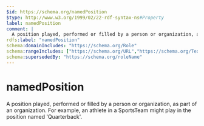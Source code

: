 ```yaml
---
$id: https://schema.org/namedPosition
$type: http://www.w3.org/1999/02/22-rdf-syntax-ns#Property
label: namedPosition
comment: |
  A position played, performed or filled by a person or organization, as part of an organization. For example, an athlete in a SportsTeam might play in the position named 'Quarterback'.
rdfs:label: "namedPosition"
schema:domainIncludes: "https://schema.org/Role"
schema:rangeIncludes: ["https://schema.org/URL","https://schema.org/Text"]
schema:supersededBy: "https://schema.org/roleName"
---
```


# namedPosition

A position played, performed or filled by a person or organization, as part of an organization. For example, an athlete in a SportsTeam might play in the position named 'Quarterback'.

